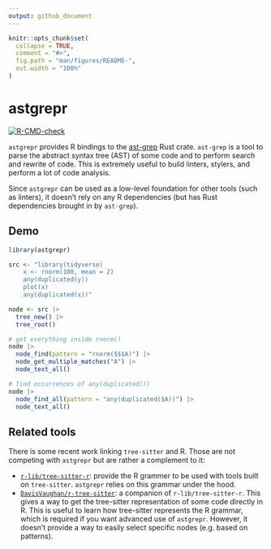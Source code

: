 ```yaml
---
output: github_document
---
```


<!-- README.md is generated from README.Rmd. Please edit that file -->

```r
knitr::opts_chunk$set(
  collapse = TRUE,
  comment = "#>",
  fig.path = "man/figures/README-",
  out.width = "100%"
)
```

# astgrepr

<!-- badges: start -->
[![R-CMD-check](https://github.com/etiennebacher/astgrepr/actions/workflows/R-CMD-check.yaml/badge.svg)](https://github.com/etiennebacher/astgrepr/actions/workflows/R-CMD-check.yaml)
<!-- badges: end -->

`astgrepr` provides R bindings to the [ast-grep](https://ast-grep.github.io/) 
Rust crate. `ast-grep` is a tool to parse the abstract syntax tree (AST) of some
code and to perform search and rewrite of code. This is extremely useful to build
linters, stylers, and perform a lot of code analysis.

Since `astgrepr` can be used as a low-level foundation for other tools (such as
linters), it doesn't rely on any R dependencies (but has Rust dependencies 
brought in by `ast-grep`).

## Demo

```r

library(astgrepr)

src <- "library(tidyverse)
    x <- rnorm(100, mean = 2)
    any(duplicated(y))
    plot(x)
    any(duplicated(x))"

node <- src |> 
  tree_new() |> 
  tree_root()

# get everything inside rnorm()
node |> 
  node_find(pattern = "rnorm($$$A)") |> 
  node_get_multiple_matches("A") |> 
  node_text_all()

# find occurrences of any(duplicated())
node |> 
  node_find_all(pattern = "any(duplicated($A))") |> 
  node_text_all()

```

## Related tools

There is some recent work linking `tree-sitter` and R. Those are not competing
with `astgrepr` but are rather a complement to it:

* [`r-lib/tree-sitter-r`](https://github.com/r-lib/tree-sitter-r): provide the
  R grammer to be used with tools built on `tree-sitter`. `astgrepr` relies on
  this grammar under the hood.
* [`DavisVaughan/r-tree-sitter`](https://github.com/DavisVaughan/r-tree-sitter):
  a companion of `r-lib/tree-sitter-r`. This gives a way to get the tree-sitter
  representation of some code directly in R. This is useful to learn how 
  tree-sitter represents the R grammar, which is required if you want advanced
  use of `astgrepr`. However, it doesn't provide a way to easily select specific
  nodes (e.g. based on patterns).

